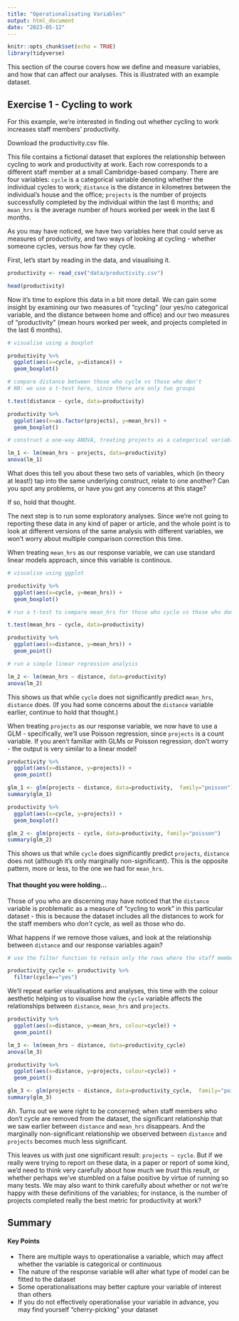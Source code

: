 ---
title: "Operationalisating Variables"
output: html_document
date: "2023-05-12"
---

```{r setup, include=FALSE}
knitr::opts_chunk$set(echo = TRUE)
library(tidyverse)
```

This section of the course covers how we define and measure variables, and how that can affect our analyses. This is illustrated with an example dataset. 

## Exercise 1 - Cycling to work

For this example, we're interested in finding out whether cycling to work increases staff members' productivity.

Download the productivity.csv file.

This file contains a fictional dataset that explores the relationship between cycling to work and productivity at work. Each row corresponds to a different staff member at a small Cambridge-based company. There are four variables: `cycle` is a categorical variable denoting whether the individual cycles to work; `distance` is the distance in kilometres between the individual's house and the office; `projects` is the number of projects successfully completed by the individual within the last 6 months; and `mean_hrs` is the average number of hours worked per week in the last 6 months.

As you may have noticed, we have two variables here that could serve as measures of productivity, and two ways of looking at cycling - whether someone cycles, versus how far they cycle.

First, let's start by reading in the data, and visualising it.

```{R, results=-1, message=FALSE}
productivity <- read_csv("data/productivity.csv")

head(productivity)
```

Now it's time to explore this data in a bit more detail. We can gain some insight by examining our two measures of "cycling" (our yes/no categorical variable, and the distance between home and office) and our two measures of "productivity" (mean hours worked per week, and projects completed in the last 6 months). 

```{R}
# visualise using a boxplot

productivity %>%
  ggplot(aes(x=cycle, y=distance)) +
  geom_boxplot()

# compare distance between those who cycle vs those who don't
# NB: we use a t-test here, since there are only two groups

t.test(distance ~ cycle, data=productivity)

productivity %>%
  ggplot(aes(x=as.factor(projects), y=mean_hrs)) +
  geom_boxplot()

# construct a one-way ANOVA, treating projects as a categorical variable

lm_1 <- lm(mean_hrs ~ projects, data=productivity)
anova(lm_1)
```

What does this tell you about these two sets of variables, which (in theory at least!) tap into the same underlying construct, relate to one another? Can you spot any problems, or have you got any concerns at this stage?

If so, hold that thought.

The next step is to run some exploratory analyses. Since we're not going to reporting these data in any kind of paper or article, and the whole point is to look at different versions of the same analysis with different variables, we won't worry about multiple comparison correction this time.

When treating `mean_hrs` as our response variable, we can use standard linear models approach, since this variable is continous.

```{R}
# visualise using ggplot

productivity %>%
  ggplot(aes(x=cycle, y=mean_hrs)) +
  geom_boxplot()

# run a t-test to compare mean_hrs for those who cycle vs those who don't

t.test(mean_hrs ~ cycle, data=productivity)

productivity %>%
  ggplot(aes(x=distance, y=mean_hrs)) +
  geom_point()

# run a simple linear regression analysis

lm_2 <- lm(mean_hrs ~ distance, data=productivity)
anova(lm_2)
```

This shows us that while `cycle` does not significantly predict `mean_hrs`, `distance` does. (If you had some concerns about the `distance` variable earlier, continue to hold that thought.)

When treating `projects` as our response variable, we now have to use a GLM - specifically, we'll use Poisson regression, since `projects` is a count variable. If you aren't familiar with GLMs or Poisson regression, don't worry - the output is very similar to a linear model!

```{R}
productivity %>%
  ggplot(aes(x=distance, y=projects)) +
  geom_point()

glm_1 <- glm(projects ~ distance, data=productivity,  family="poisson")
summary(glm_1)

productivity %>%
  ggplot(aes(x=cycle, y=projects)) +
  geom_boxplot()

glm_2 <- glm(projects ~ cycle, data=productivity, family="poisson")
summary(glm_2)
```

This shows us that while `cycle` does significantly predict `projects`, `distance` does not (although it's only marginally non-significant). This is the opposite pattern, more or less, to the one we had for `mean_hrs`.

#### That thought you were holding...

Those of you who are discerning may have noticed that the `distance` variable is problematic as a measure of "cycling to work" in this particular dataset - this is because the dataset includes all the distances to work for the staff members who *don't* cycle, as well as those who do.

What happens if we remove those values, and look at the relationship between `distance` and our response variables again?

```{R}
# use the filter function to retain only the rows where the staff member cycles

productivity_cycle <- productivity %>%
  filter(cycle=="yes")
```

We'll repeat earlier visualisations and analyses, this time with the colour aesthetic helping us to visualise how the `cycle` variable affects the relationships between `distance`, `mean_hrs` and `projects`.

```{R}
productivity %>%
  ggplot(aes(x=distance, y=mean_hrs, colour=cycle)) +
  geom_point()

lm_3 <- lm(mean_hrs ~ distance, data=productivity_cycle)
anova(lm_3)

productivity %>%
  ggplot(aes(x=distance, y=projects, colour=cycle)) +
  geom_point()

glm_3 <- glm(projects ~ distance, data=productivity_cycle,  family="poisson")
summary(glm_3)
```

Ah. Turns out we were right to be concerned; when staff members who don't cycle are removed from the dataset, the significant relationship that we saw earlier between `distance` and `mean_hrs` disappears. And the marginally non-significant relationship we observed between `distance` and `projects` becomes much less significant.

This leaves us with just one significant result: `projects ~ cycle`. But if we really were trying to report on these data, in a paper or report of some kind, we'd need to think very carefully about how much we *trust* this result, or whether perhaps we've stumbled on a false positive by virtue of running so many tests. We may also want to think carefully about whether or not we're happy with these definitions of the variables; for instance, is the number of projects completed really the best metric for productivity at work?

## Summary

::: {.callout-tip}
#### Key Points

- There are multiple ways to operationalise a variable, which may affect whether the variable is categorical or continuous
- The nature of the response variable will alter what type of model can be fitted to the dataset
- Some operationalisations may better capture your variable of interest than others
- If you do not effectively operationalise your variable in advance, you may find yourself "cherry-picking" your dataset
:::